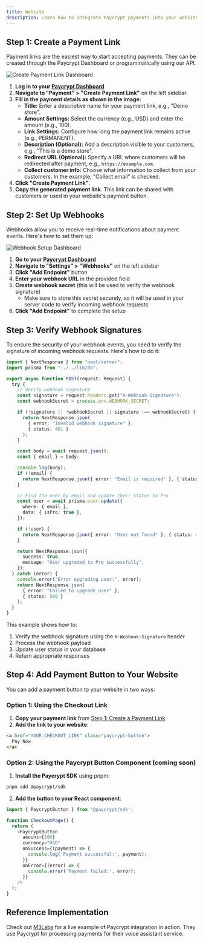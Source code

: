 ```yaml
---
title: Website
description: Learn how to integrate Paycrypt payments into your website
---
```


## Step 1: Create a Payment Link 

Payment links are the easiest way to start accepting payments. They can be created through the Paycrypt Dashboard or programmatically using our API.

<img src="https://us-east-1.tixte.net/uploads/tanmay111-files.tixte.co/Screenshot_2025-06-13_at_3.34.20%E2%80%AFAM_1_(1).png" alt="Create Payment Link Dashboard" />

1.  **Log in to your [Paycrypt Dashboard](https://paycrypt.tech)**
2.  **Navigate to "Payment" > "Create Payment Link"** on the left sidebar.
3.  **Fill in the payment details as shown in the image:**
    *   **Title:** Enter a descriptive name for your payment link, e.g., "Demo store".
    *   **Amount Settings:** Select the currency (e.g., USD) and enter the amount (e.g., 100).
    *   **Link Settings:** Configure how long the payment link remains active (e.g., PERMANENT).
    *   **Description (Optional):** Add a description visible to your customers, e.g., "This is a demo store".
    *   **Redirect URL (Optional):** Specify a URL where customers will be redirected after payment, e.g., `https://example.com`.
    *   **Collect customer info:** Choose what information to collect from your customers. In the example, "Collect email" is checked.
4.  **Click "Create Payment Link"**.
5.  **Copy the generated payment link**. This link can be shared with customers or used in your website's payment button.


## Step 2: Set Up Webhooks

Webhooks allow you to receive real-time notifications about payment events. Here's how to set them up:

<img src="https://us-east-1.tixte.net/uploads/tanmay111-files.tixte.co/Screenshot_2025-06-13_at_3.18.16%E2%80%AFAM_1.png" alt="Webhook Setup Dashboard" />

1.  **Go to your [Paycrypt Dashboard](https://paycrypt.tech)**
2.  **Navigate to "Settings" > "Webhooks"** on the left sidebar
3.  **Click "Add Endpoint"** button
4.  **Enter your webhook URL** in the provided field
5.  **Create webhook secret** (this will be used to verify the webhook signature)
    *   Make sure to store this secret securely, as it will be used in your server code to verify incoming webhook requests
6.  **Click "Add Endpoint"** to complete the setup


## Step 3: Verify Webhook Signatures
To ensure the security of your webhook events, you need to verify the signature of incoming webhook requests. Here's how to do it:

```typescript
import { NextResponse } from "next/server";
import prisma from "../../lib/db";

export async function POST(request: Request) {
  try {
    // Verify webhook signature
    const signature = request.headers.get("X-Webhook-Signature");
    const webhookSecret = process.env.WEBHOOK_SECRET;

    if (!signature || !webhookSecret || signature !== webhookSecret) {
      return NextResponse.json(
        { error: "Invalid webhook signature" },
        { status: 401 }
      );
    }

    const body = await request.json();
    const { email } = body;

    console.log(body);
    if (!email) {
      return NextResponse.json({ error: "Email is required" }, { status: 400 });
    }

    // Find the user by email and update their status to Pro
    const user = await prisma.user.update({
      where: { email },
      data: { isPro: true },
    });

    if (!user) {
      return NextResponse.json({ error: "User not found" }, { status: 404 });
    }

    return NextResponse.json({
      success: true,
      message: "User upgraded to Pro successfully",
    });
  } catch (error) {
    console.error("Error upgrading user:", error);
    return NextResponse.json(
      { error: "Failed to upgrade user" },
      { status: 500 }
    );
  }
}
```

This example shows how to:
1. Verify the webhook signature using the `X-Webhook-Signature` header
2. Process the webhook payload
3. Update user status in your database
4. Return appropriate responses

## Step 4: Add Payment Button to Your Website

You can add a payment button to your website in two ways:

### Option 1: Using the Checkout Link

1.  **Copy your payment link** from [Step 1: Create a Payment Link](##step-1-create-a-payment-link)
2.  **Add the link to your website**:

```html
<a href="YOUR_CHECKOUT_LINK" class="paycrypt-button">
  Pay Now
</a>
```
### Option 2: Using the Paycrypt Button Component (coming soon)

1.  **Install the Paycrypt SDK** using pnpm:

```bash
pnpm add @paycrypt/sdk
```

2.  **Add the button to your React component**:

```javascript
import { PaycryptButton } from '@paycrypt/sdk';

function CheckoutPage() {
  return (
    <PaycryptButton
      amount={100}
      currency="USD"
      onSuccess={(payment) => {
        console.log('Payment successful:', payment);
      }}
      onError={(error) => {
        console.error('Payment failed:', error);
      }}
    />
  );
}
```
## Reference Implementation

Check out [M3Labs](https://m3labs.in/) for a live example of Paycrypt integration in action. They use Paycrypt for processing payments for their voice assistant service.


